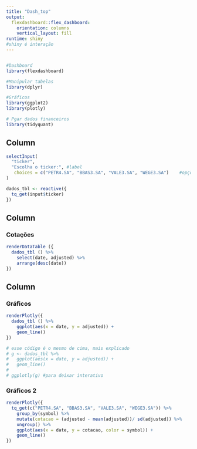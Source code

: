 ```yaml
---
title: "Dash_top"
output: 
  flexdashboard::flex_dashboard:
    orientation: columns
    vertical_layout: fill
runtime: shiny 
#shiny é interação 
---
```

```r

```

```r
#Dashboard
library(flexdashboard)

#Manipular tabelas 
library(dplyr)

#Gráficos
library(ggplot2)
library(plotly)

# Pgar dados financeiros
library(tidyquant)
```


Column {.sidebar}
-----------------------------------------------------------------------
```r
selectInput(
  "ticker",
  "Escolha o ticker:", #label
   choices = c("PETR4.SA", "BBAS3.SA", "VALE3.SA", "WEGE3.SA")    #opções
)
```


```r
dados_tbl <- reactive({
  tq_get(input$ticker)
})

```

Column {data-width=500}
-----------------------------------------------------------------------

### Cotações

```r

renderDataTable ({
  dados_tbl () %>% 
    select(date, adjusted) %>% 
    arrange(desc(date))
})

```

Column {data-width=500}
-----------------------------------------------------------------------

### Gráficos

```r
renderPlotly({
  dados_tbl () %>% 
    ggplot(aes(x = date, y = adjusted)) +
    geom_line()
})

# esse código é o mesmo de cima, mais explicado
# g <- dados_tbl %>% 
#   ggplot(aes(x = date, y = adjusted)) +
#   geom_line()
# 
# ggplotly(g) #para deixar interativo
```

### Gráficos 2

```r
renderPlotly({
  tq_get(c("PETR4.SA", "BBAS3.SA", "VALE3.SA", "WEGE3.SA")) %>% 
    group_by(symbol) %>% 
    mutate(cotacao = (adjusted - mean(adjusted))/ sd(adjusted)) %>% 
    ungroup() %>% 
    ggplot(aes(x = date, y = cotacao, color = symbol)) +
    geom_line()
})
```


